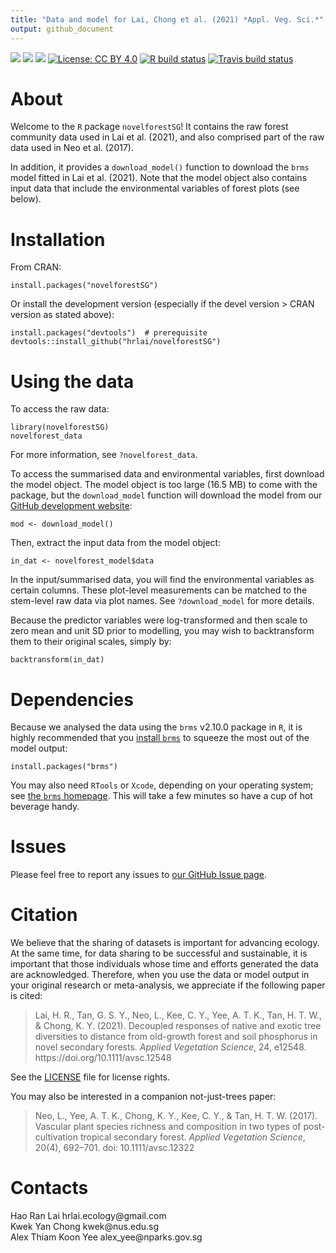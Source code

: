 ```yaml
---
title: "Data and model for Lai, Chong et al. (2021) *Appl. Veg. Sci.*"
output: github_document
---
```


<!-- README.md is generated from README.Rmd. Please edit that file -->

<!-- badges: start -->
[![](https://www.r-pkg.org/badges/version/novelforestSG?color=orange)](https://cran.r-project.org/package=novelforestSG)
[![](https://img.shields.io/badge/devel%20version-1.3.0-orange.svg)](https://github.com/hrlai/novelforestSG)
[![](https://img.shields.io/badge/doi-10.1111/avsc.12548-orange.svg)](https://doi.org/10.1111/avsc.12548)
[![License: CC
BY 4.0](https://img.shields.io/badge/license-CC%20BY%204.0-blue.svg)](https://github.com/hrlai/novelforestSG/blob/master/LICENSE.md)
[![R build
status](https://github.com/hrlai/novelforestSG/workflows/R-CMD-check/badge.svg)](https://github.com/hrlai/novelforestSG/actions)
[![Travis build
status](https://travis-ci.com/hrlai/novelforestSG.svg?branch=master)](https://travis-ci.com/hrlai/novelforestSG)
<!-- badges: end -->

# About

Welcome to the `R` package `novelforestSG`! It contains the raw forest community data used in Lai et al. (2021), and also comprised part of the raw data used in Neo et al. (2017).

In addition, it provides a `download_model()` function to download the `brms` model fitted in Lai et al. (2021). Note that the model object also contains input data that include the environmental variables of forest plots (see below).

# Installation

From CRAN:
```
install.packages("novelforestSG")
```
Or install the development version (especially if the devel version > CRAN version as stated above):
```
install.packages("devtools")  # prerequisite
devtools::install_github("hrlai/novelforestSG")
```

# Using the data

To access the raw data:
```
library(novelforestSG)
novelforest_data
```
For more information, see `?novelforest_data`.

To access the summarised data and environmental variables, first download the model object. The model object is too large (16.5 MB) to come with the package, but the `download_model` function will download the model from our [GitHub development website](https://github.com/hrlai/novelforestSG):
```
mod <- download_model()
```
Then, extract the input data from the model object:
```
in_dat <- novelforest_model$data
```
In the input/summarised data, you will find the environmental variables as certain columns. These plot-level measurements can be matched to the stem-level raw data via plot names. See `?download_model` for more details.

Because the predictor variables were log-transformed and then scale to zero mean and unit SD prior to modelling, you may wish to backtransform them to their original scales, simply by:
```
backtransform(in_dat)
```

# Dependencies

Because we analysed the data using the `brms` v2.10.0 package in `R`, it is highly recommended that you [install `brms`](https://github.com/paul-buerkner/brms) to squeeze the most out of the model output:
```
install.packages("brms")
```
You may also need `RTools` or `Xcode`, depending on your operating system; see [the `brms` homepage](https://github.com/paul-buerkner/brms#user-content-how-do-i-install-brms). This will take a few minutes so have a cup of hot beverage handy.

# Issues

Please feel free to report any issues to [our GitHub Issue page](https://github.com/hrlai/novelforestSG/issues).

# Citation

We believe that the sharing of datasets is important for advancing ecology. At the same time, for data sharing to be successful and sustainable, it is important that those individuals whose time and efforts generated the data are acknowledged. Therefore, when you use the data or model output in your original research or meta-analysis, we appreciate if the following paper is cited:

> Lai, H. R., Tan, G. S. Y., Neo, L., Kee, C. Y., Yee, A. T. K., Tan, H. T. W., & Chong, K. Y. (2021). Decoupled responses of native and exotic tree diversities to distance from old-growth forest and soil phosphorus in novel secondary forests. *Applied Vegetation Science*, 24, e12548. https://doi.org/10.1111/avsc.12548

See the [LICENSE](https://github.com/hrlai/novelforestSG/blob/master/LICENSE.md) file for license rights.

You may also be interested in a companion not-just-trees paper: 

> Neo, L., Yee, A. T. K., Chong, K. Y., Kee, C. Y., & Tan, H. T. W. (2017). Vascular plant species richness and composition in two types of post-cultivation tropical secondary forest. *Applied Vegetation Science*, 20(4), 692--701. doi: 10.1111/avsc.12322

# Contacts

Hao Ran Lai hrlai.ecology@gmail.com \
Kwek Yan Chong kwek@nus.edu.sg \
Alex Thiam Koon Yee alex_yee@nparks.gov.sg
